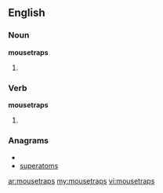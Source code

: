 ==English==

===Noun===
'''mousetraps'''

# {{plural of|[[mousetrap]]}}

===Verb===
'''mousetraps'''

# {{third-person singular of|[[mousetrap]]}}

===Anagrams===
* {{alphagram|aemoprsstu}}
* [[superatoms#English|superatoms]]

[[ar:mousetraps]]
[[my:mousetraps]]
[[vi:mousetraps]]